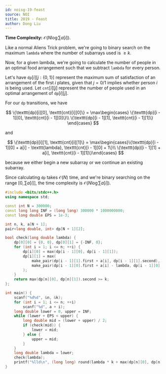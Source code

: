 ```yaml
---
id: noisg-19-feast
source: NOI
title: 2019 - Feast
author: Dong Liu
---
```


**Time Complexity:** $\mathcal{O}(N\log{\sum a[i]})$.

<LanguageSection>

<CPPSection>

Like a normal Aliens Trick problem, we're going to binary search on the maximum
$\texttt{lambda}$ where the number of subarrays used is $\geq k$.

Now, for a given lambda, we're going to calculate the number of people in an
optimal food arrangement such that we subtract $\texttt{lambda}$ for every
person.

Let's have $\texttt{dp}[i][j:\{0,1\}]$ represent the maximum sum of satisfaction
of an arrangement of the first $i$ plates, given that $j=0/1$ implies whether
person $i$ is being used. Let $\texttt{cnt}[i][j]$ represent the number of
people used in an optimal arrangement of $\texttt{dp}[i][j]$.

For our $\texttt{dp}$ transitions, we have

$$
\{\texttt{dp}[i][0], \texttt{cnt}[i][0]\} =
\max\begin{cases} \{\texttt{dp}[i - 1][0], \texttt{cnt}[i - 1][0]\}\\
\{\texttt{dp}[i - 1][1], \texttt{cnt}[i - 1][1]\}
\end{cases}
$$

and

$$
\{\texttt{dp}[i][1], \texttt{cnt}[i][1]\} =
\max\begin{cases}\{\texttt{dp}[i - 1][0] + a[i] - \texttt{lambda}, \texttt{cnt}[i - 1][0] + 1\}\\
\{\texttt{dp}[i - 1][1] + a[i], \texttt{cnt}[i - 1][1]\}\end{cases}
$$

because we either begin a new subarray or we continue an existing subarray.

Since calculating $\texttt{dp}$ takes $\mathcal O(N)$ time, and we're binary
searching on the range $[0, \sum a[i]]$, the time complexity is
$\mathcal{O}(N\log{\sum a[i]})$.

```cpp
#include <bits/stdc++.h>
using namespace std;

const int N = 300000;
const long long INF = (long long) 300000 * 1000000000;
const long double EPS = 1e-3;

int n, k, a[N + 1];
pair<long double, int> dp[N + 1][2];

bool check(long double lambda) {
	dp[0][0] = {0, 0}, dp[0][1] = {-INF, 0};
	for (int i = 1; i <= n; ++i) {
		dp[i][0] = max(dp[i - 1][0], dp[i - 1][1]);
		dp[i][1] = max(
			make_pair(dp[i - 1][1].first + a[i], dp[i - 1][1].second),
			make_pair(dp[i - 1][0].first + a[i] - lambda, dp[i - 1][0].second + 1)
		);
	}
	return max(dp[n][0], dp[n][1]).second >= k;
};

int main() {
	scanf("%d%d", &n, &k);
	for (int i = 1; i <= n; ++i)
		scanf("%d", a + i);
	long double lower = 0, upper = INF;
	while (lower + EPS < upper) {
		long double mid = (lower + upper) / 2;
		if (check(mid)) {
			lower = mid;
		} else {
			upper = mid;
		}
	}
	long double lambda = lower;
	check(lambda);
	printf("%lld\n", (long long) round(lambda * k + max(dp[n][0], dp[n][1]).first));
}
```

</CPPSection>

</LanguageSection>
